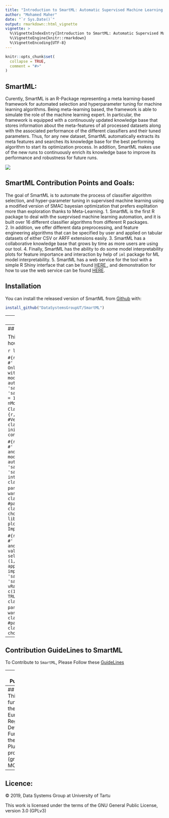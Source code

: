 ```yaml
---
title: "Introduction to SmartML: Automatic Supervised Machine Learning in R"
author: "Mohamed Maher"
date: "`r Sys.Date()`"
output: rmarkdown::html_vignette
vignette: >
  %\VignetteIndexEntry{Introduction to SmartML: Automatic Supervised Machine Learning in R}
  %\VignetteEngine{knitr::rmarkdown}
  %\VignetteEncoding{UTF-8}
---
```


```r
knitr::opts_chunk$set(
  collapse = TRUE,
  comment = "#>"
)
```


## SmartML: 
Curently, SmartML is an R-Package representing a meta learning-based framework for automated selection and hyperparameter tuning for machine learning algorithms. Being meta-learning based, the framework is able to simulate the role of the machine learning expert. In particular, the framework is equipped with a continuously updated knowledge base that stores information about the meta-features of all processed datasets along with the associated performance of the different classifiers and their tuned parameters. Thus, for any new dataset, SmartML automatically extracts its meta features and searches its knowledge base for the best performing algorithm to start its optimization process. In addition, SmartML makes use of the new runs to continuously enrich its knowledge base to improve its performance and robustness for future runs.

<img src = "https://bigdata.cs.ut.ee/smartml/images/arch.jpg">

## SmartML Contribution Points and Goals:

The goal of SmartML is to automate the process of classifier algorithm selection, and hyper-parameter tuning in supervised machine learning using a modified version of SMAC bayesian optimization that prefers explitation more than exploration thanks to Meta-Learning. 
1. SmartML is the first R package to deal with the sueprvised machine learning automation, and it is built over 16 different classifier algorithms from different R packages. <br>
2. In addition, we offer different data preprocessing, and feature engineering algorithms that can be specified by user and applied on tabular datasets of either CSV or ARFF extensions easily.
3. SmartML has a collaborative knowledge base that grows by time as more users are using our tool.
4. Finally, SmartML has the ability to do some model interpretability plots for feature importance and interaction by help of ```iml``` package for ML model interpretability.
5. SmartML has a web service for the tool with a simple R Shiny interface that can be found <a href = "https://bigdata.cs.ut.ee/smartml/index.html"> HERE </a>, and demonstration for how to use the web service can be found <a href="https://www.youtube.com/watch?v=m5sbV1P8oqU">HERE</a>.

## Installation

You can install the released version of SmartML from [Github](https://github.com/DataSystemsGroupUT/SmartML) with:

``` r
install_github("DataSystemsGroupUT/SmartML")
```

---
## User Manual

Manual for the SmartML R package can be found <a href = "https://github.com/DataSystemsGroupUT/Auto-Machine-Learning/blob/master/manual.pdf"> HERE </a>

---
## Example

This is a basic example which shows you how to run SmartML simply:

```r
library(SmartML)
```

```#{r, warning = FALSE, results = 'hide'}
#' Option 1 = Classifier Selection Only, apply PCA as a preprocessing step with 4 components and get two candidate models as output only
result1 <- autoRLearn(1, 'sampleDatasets/car/train.arff', 'sampleDatasets/car/test.arff', option = 1, preProcessF = 'pca', nComp = 4, nModels = 2) #option 1 runs for Classifier Algorithm Selection Only
```
```#{r, warning = FALSE}
result1$clfs  #Vector of recommended nModels classifiers
result1$params #Vector of initial suggested parameter configurations of nModels classifiers
```

```#{r, warning = FALSE, results = 'hide'}
#' Option 2 = Both Classifier Selection and Parameter Optimization and compute model interpretability plots
result2 <- autoRLearn(10, 'sampleDatasets/shuttle/train.arff', 'sampleDatasets/shuttle/test.arff', interp = TRUE) # Option 2 runs for both classifier algorithm selection and parameter tuning for 10 minutes.
```
```#{r, warning = FALSE}
result2$clfs #best classifier found
result2$params #parameter configuration for best classifier
result2$perf #performance of chosen classifier on testing set
library(ggplot2)
plot(result2$interp$featImp) #Feature Importance Plot
```

```#{r, warning = FALSE, results = 'hide'}
#' Option 2 = Both Classifier Selection and Parameter Optimization, use 20% validation set from training set, select only features (1,3,5,7,9,11,13,15) from dataset, and apply MICE for missing values imputation
result3 <- autoRLearn(5, 'sampleDatasets/EEGEyeState/train.csv', 'sampleDatasets/EEGEyeState/test.csv', vRatio = 0.2, selectedFeats = c(1,3,5,7,9,11,13,15), missingOpr = TRUE) # Option 2 runs for both classifier algorithm selection and parameter tuning for 5 minutes.
```
```#{r, warning = FALSE}
result3$clfs #best classifier found
result3$params #parameter configuration for best classifier
result3$perf #performance of chosen classifier on testing set
```

---
## Contribution GuideLines to SmartML
To Contribute to `SmartML`, Please Follow these <a href = "https://github.com/DataSystemsGroupUT/SmartML/blob/master/CONTRIBUTE.md"> GuideLines </a>

---
## Publication

For More details, you can view our publication about SmartML.
SmartML has been accepted as a DEMO paper at EDBT 19 in Lisbon Portugal <a href = "http://openproceedings.org/2019/conf/edbt/EDBT19_paper_235.pdf">[PDF]</a>:
```
Mohamed Maher, Sherif Sakr.,SMARTML: A Meta Learning-Based Framework for Automated Selection and Hyperparameter Tuning for Machine Learning Algorithms (2019). Advances in Database Technology-EDBT 2019: 22nd International Conference on Extending Database Technology, Lisbon, Portugal, March 26-29.
```

---
## Funding:
This work is funded by the European Regional Development Funds via the Mobilitas Plus programme (grant MOBTT75).

---
## Licence:
<p>
  &copy; 2019, Data Systems Group at University of Tartu
</p>
This work is licensed under the terms of the GNU General Public License, version 3.0 (GPLv3)
